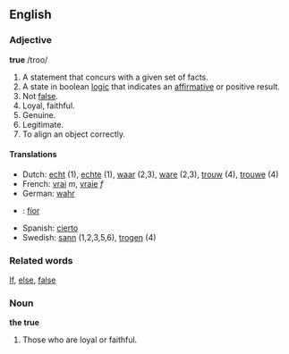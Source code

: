 ==English==
===Adjective===
'''true'''
/troo/

#A statement that concurs with a given set of facts.
#A state in boolean [[logic]] that indicates an [[affirmative]] or positive result.
#Not [[false]].
#Loyal, faithful.
#Genuine.
#Legitimate.
#To align an object correctly.

====Translations====
*Dutch: [[echt]] (1), [[echte]] (1), [[waar]] (2,3), [[ware]] (2,3), [[trouw]] (4), [[trouwe]] (4)
*French: [[vrai]] ''m'', [[vraie]] ''f''
*German: [[wahr]]
*{{ga}}: [[fíor]]
*Spanish: [[cierto]]
*Swedish: [[sann]] (1,2,3,5,6), [[trogen]] (4)

===Related words===
[[If]], [[else]], [[false]]

===Noun===
'''the true'''

#Those who are loyal or faithful.